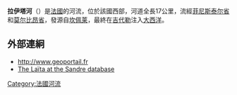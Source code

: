{{coord|47|45|49|N|3|32|12|W|display=title}}

'''拉伊塔河'''（{{lang-fr|Laïta}}）是[[法國|法國]]的河流，位於該國西部，河道全長17公里，流經[[菲尼斯泰尔省|菲尼斯泰尔省]]和[[莫尔比昂省|莫尔比昂省]]，發源自[[坎佩莱|坎佩莱]]，最終在[[吉代勒|吉代勒]]注入[[大西洋|大西洋]]。

==外部連絅==
*http://www.geoportail.fr {{Wayback|url=http://www.geoportail.fr/ |date=20101215171356 }}
*[http://sandre.eaufrance.fr/app/chainage/courdo/htm/J4--020-.php?cg=J4--020- The Laïta at the Sandre database]

{{France-geo-stub}}
[[Category:法國河流|Category:法國河流]]